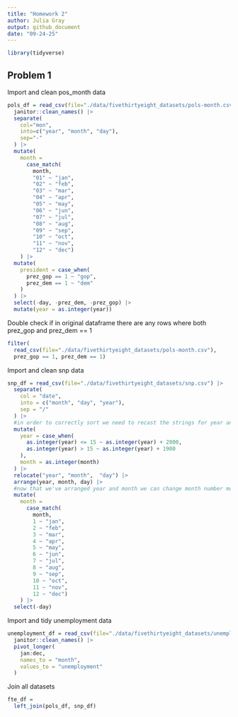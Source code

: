 ```yaml
---
title: "Homework 2"
author: Julia Gray
output: github_document
date: "09-24-25"
---
```

```r
library(tidyverse)
```

## Problem 1

Import and clean pos_month data
```r
pols_df = read_csv(file="./data/fivethirtyeight_datasets/pols-month.csv") |> 
  janitor::clean_names() |> 
  separate(
    col="mon",
    into=c("year", "month", "day"),
    sep="-"
  ) |> 
  mutate(
    month = 
      case_match(
        month, 
        "01" ~ "jan", 
        "02" ~ "feb",
        "03" ~ "mar",
        "04" ~ "apr", 
        "05" ~ "may",
        "06" ~ "jun",
        "07" ~ "jul",
        "08" ~ "aug",
        "09" ~ "sep",
        "10" ~ "oct",
        "11" ~ "nov",
        "12" ~ "dec") 
    ) |> 
  mutate(
    president = case_when(
      prez_gop == 1 ~ "gop",
      prez_dem == 1 ~ "dem"
    )
  ) |> 
  select(-day, -prez_dem, -prez_gop) |> 
  mutate(year = as.integer(year))
```

Double check if in original dataframe there are any rows where both prez_gop and prez_dem == 1

```r
filter(
  read_csv(file="./data/fivethirtyeight_datasets/pols-month.csv"), 
  prez_gop == 1, prez_dem == 1)
```

Import and clean snp data
```r
snp_df = read_csv(file="./data/fivethirtyeight_datasets/snp.csv") |> 
  separate(
    col = "date",
    into = c("month", "day", "year"),
    sep = "/"
  ) |>
  #in order to correctly sort we need to recast the strings for year and month as integers
  mutate(
    year = case_when(
      as.integer(year) <= 15 ~ as.integer(year) + 2000,
      as.integer(year) > 15 ~ as.integer(year) + 1900
    ),
    month = as.integer(month)
  ) |> 
  relocate("year", "month",  "day") |> 
  arrange(year, month, day) |> 
  #now that we've arranged year and month we can change month number month name to match pos_month_df
  mutate(
    month = 
      case_match(
        month, 
        1 ~ "jan", 
        2 ~ "feb",
        3 ~ "mar",
        4 ~ "apr", 
        5 ~ "may",
        6 ~ "jun",
        7 ~ "jul",
        8 ~ "aug",
        9 ~ "sep",
        10 ~ "oct",
        11 ~ "nov",
        12 ~ "dec") 
    ) |> 
  select(-day)
```

Import and tidy unemployment data

```r
unemployment_df = read_csv(file="./data/fivethirtyeight_datasets/unemployment.csv") |> 
  janitor::clean_names() |> 
  pivot_longer(
    jan:dec,
    names_to = "month", 
    values_to = "unemployment"
  )
```

Join all datasets
```r
fte_df =
  left_join(pols_df, snp_df)
```







